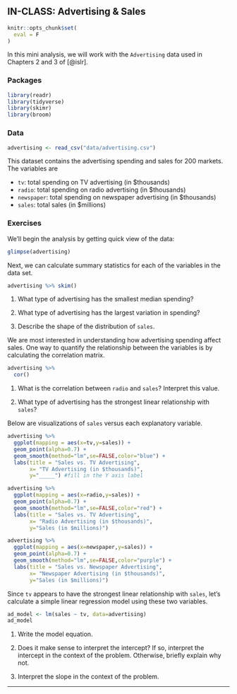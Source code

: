 ## IN-CLASS: Advertising & Sales

```r
knitr::opts_chunk$set(
  eval = F
)
```

In this mini analysis, we will work with the `Advertising` data used in Chapters 2 and 3 of [@islr].


### Packages {-}


```r
library(readr)
library(tidyverse)
library(skimr)
library(broom)
```

### Data {-}
```r
advertising <- read_csv("data/advertising.csv")
```

This dataset contains the advertising spending and sales for 200 markets. The variables are

- `tv`: total spending on TV advertising (in $thousands)
- `radio`: total spending on radio advertising (in $thousands)
- `newspaper`: total spending on newspaper advertising (in $thousands)
- `sales`: total sales (in $millions)

### Exercises {-}

We'll begin the analysis by getting quick view of the data: 

```r
glimpse(advertising)
```

Next, we can calculate summary statistics for each of the variables in the data set. 

```r
advertising %>% skim()
```

1. What type of advertising has the smallest median spending?

2. What type of advertising has the largest variation in spending? 

3. Describe the shape of the distribution of `sales`. 

We are most interested in understanding how advertising spending affect sales. One way to quantify the relationship between the variables is by calculating the correlation matrix. 

```r
advertising %>% 
  cor()
```

1. What is the correlation between `radio` and `sales`? Interpret this value. 

2. What type of advertising has the strongest linear relationship with `sales`? 

Below are visualizations of `sales` versus each explanatory variable. 

```r
advertising %>%
  ggplot(mapping = aes(x=tv,y=sales)) + 
  geom_point(alpha=0.7) + 
  geom_smooth(method="lm",se=FALSE,color="blue") + 
  labs(title = "Sales vs. TV Advertising", 
       x= "TV Advertising (in $thousands)", 
       y="_____") #fill in the Y axis label
```

```r
advertising %>%
  ggplot(mapping = aes(x=radio,y=sales)) + 
  geom_point(alpha=0.7) + 
  geom_smooth(method="lm",se=FALSE,color="red") + 
  labs(title = "Sales vs. TV Advertising", 
       x= "Radio Advertising (in $thousands)", 
       y="Sales (in $millions)")
```

```r
advertising %>%
  ggplot(mapping = aes(x=newspaper,y=sales)) + 
  geom_point(alpha=0.7) + 
  geom_smooth(method="lm",se=FALSE,color="purple") + 
  labs(title = "Sales vs. Newspaper Advertising", 
       x= "Newspaper Advertising (in $thousands)", 
       y="Sales (in $millions)")
```

Since `tv` appears to have the strongest linear relationship with `sales`, let's calculate a simple linear regression model using these two variables. 

```r
ad_model <- lm(sales ~ tv, data=advertising)
ad_model
```

1. Write the model equation. 

2. Does it make sense to interpret the intercept? If so, interpret the intercept in the context of the problem. Otherwise, briefly explain why not.

3. Interpret the slope in the context of the problem.

***
